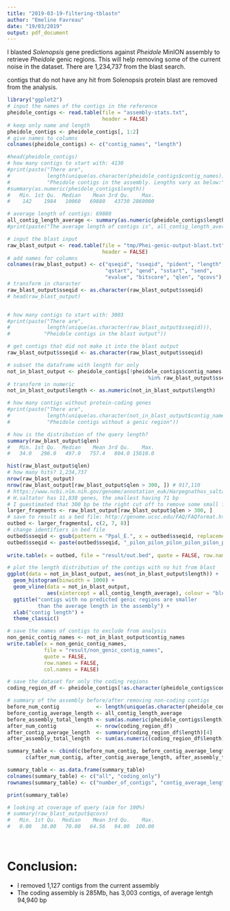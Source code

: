 ```yaml
---
title: "2019-03-19-filtering-tblastn"
author: "Emeline Favreau"
date: "19/03/2019"
output: pdf_document
---
```


I blasted _Solenopsis_ gene predictions against _Pheidole_ MinION assembly to retrieve _Pheidole_ genic regions.
This will help removing some of the current noise in the dataset.
There are 1,234,737 from the blast search.

contigs that do not have any hit from Solenopsis protein blast are removed from the analysis.

###############################################################################

```r

library("ggplot2")
# input the names of the contigs in the reference
pheidole_contigs <- read.table(file = "assembly-stats.txt",
                               header = FALSE)
# keep only name and length
pheidole_contigs <- pheidole_contigs[, 1:2]
# give names to columns
colnames(pheidole_contigs) <- c("contig_names", "length")

#head(pheidole_contigs)
# how many contigs to start with: 4130
#print(paste("There are", 
#            length(unique(as.character(pheidole_contigs$contig_names))),
#            "Pheidole contigs in the assembly. Lengths vary as below:"))
#summary(as.numeric(pheidole_contigs$length))
#   Min. 1st Qu.  Median    Mean 3rd Qu.    Max. 
#    142    1984   10060   69880   43730 2869000 

# average length of contigs: 69880 
all_contig_length_average <- summary(as.numeric(pheidole_contigs$length))[4]
#print(paste("The average length of contigs is", all_contig_length_average, "bp"))

# input the blast input
raw_blast_output <- read.table(file = "tmp/Phei-genic-output-blast.txt",
                               header = FALSE)
# add names for columns
colnames(raw_blast_output) <- c("qseqid", "sseqid", "pident", "length",
                                "qstart", "qend", "sstart", "send",
                                "evalue", "bitscore", "qlen", "qcovs")
# transform in character
raw_blast_output$sseqid <- as.character(raw_blast_output$sseqid)
# head(raw_blast_output)


# how many contigs to start with: 3003
#print(paste("There are", 
#            length(unique(as.character(raw_blast_output$sseqid))), 
#           "Pheidole contigs in the blast output"))

# get contigs that did not make it into the blast output
raw_blast_output$sseqid <- as.character(raw_blast_output$sseqid)

# subset the dataframe with length for only 
not_in_blast_output <- pheidole_contigs[!pheidole_contigs$contig_names 
                                              %in% raw_blast_output$sseqid, ]
# transform in numeric
not_in_blast_output$length <- as.numeric(not_in_blast_output$length)

# how many contigs without protein-coding genes
#print(paste("There are", 
#            length(unique(as.character(not_in_blast_output$contig_names))), 
#            "Pheidole contigs without a genic region"))

# how is the distribution of the query length?
summary(raw_blast_output$qlen)
#   Min. 1st Qu.  Median    Mean 3rd Qu.    Max. 
#   34.0   296.0   497.0   757.4   804.0 15610.0 

hist(raw_blast_output$qlen)
# how many hits? 1,234,737
nrow(raw_blast_output)
nrow(raw_blast_output[raw_blast_output$qlen > 300, ]) # 917,110
# https://www.ncbi.nlm.nih.gov/genome/annotation_euk/Harpegnathos_saltator/101/
# H.saltator has 11,838 genes, the smallest having 71 bp 
# I guestimated that 300 bp be the right cut off to remove some small fragments
larger_fragments <- raw_blast_output[raw_blast_output$qlen > 300, ]
# save to result as a bed file: http://genome.ucsc.edu/FAQ/FAQformat.html#format1
outbed <- larger_fragments[, c(2, 7, 8)]
# change identifiers in bed file
outbed$sseqid <- gsub(pattern = "Ppal_E.", x = outbed$sseqid, replacement = "")
outbed$sseqid <- paste(outbed$sseqid, "_pilon_pilon_pilon_pilon_pilon_pilon_pilon_pilon_pilon_pilon", sep = "")
 
write.table(x = outbed, file = "result/out.bed", quote = FALSE, row.names = FALSE, col.names = FALSE, sep = "\t")

# plot the length distribution of the contigs with no hit from blast
ggplot(data = not_in_blast_output, aes(not_in_blast_output$length)) +
  geom_histogram(binwidth = 1000) +
  geom_vline(data = not_in_blast_output, 
             aes(xintercept = all_contig_length_average), colour = "blue") +
  ggtitle("contigs with no predicted genic regions are smaller
          than the average length in the assembly") +
  xlab("contig length") +
  theme_classic()

# save the names of contigs to exclude from analysis
non_genic_contig_names <- not_in_blast_output$contig_names
write.table(x = non_genic_contig_names, 
            file = "result/non_genic_contig_names", 
            quote = FALSE, 
            row.names = FALSE, 
            col.names = FALSE)

# save the dataset for only the coding regions
coding_region_df <- pheidole_contigs[!as.character(pheidole_contigs$contig_names) %in% as.character(not_in_blast_output$contig_names), ]

# summary of the assembly before/after removing non-coding contigs
before_num_contig            <- length(unique(as.character(pheidole_contigs$contig_names)))
before_contig_average_length <- all_contig_length_average
before_assembly_total_length <- sum(as.numeric(pheidole_contigs$length))
after_num_contig             <- nrow(coding_region_df)
after_contig_average_length  <- summary(coding_region_df$length)[4]
after_assembly_total_length  <- sum(as.numeric(coding_region_df$length))

summary_table <- cbind(c(before_num_contig, before_contig_average_length, before_assembly_total_length),
      c(after_num_contig, after_contig_average_length, after_assembly_total_length))

summary_table <- as.data.frame(summary_table)
colnames(summary_table) <- c("all", "coding_only")
rownames(summary_table) <- c("number_of_contigs", "contig_average_length", "assembly_length")

print(summary_table)

# looking at coverage of query (aim for 100%)
# summary(raw_blast_output$qcovs)
#   Min. 1st Qu.  Median    Mean 3rd Qu.    Max. 
#   0.00   38.00   70.00   64.56   94.00  100.00 

  
```

# Conclusion: 
- I removed 1,127 contigs from the current assembly
- The coding assembly is 285Mb, has 3,003 contigs, of average lentgh 94,940 bp
